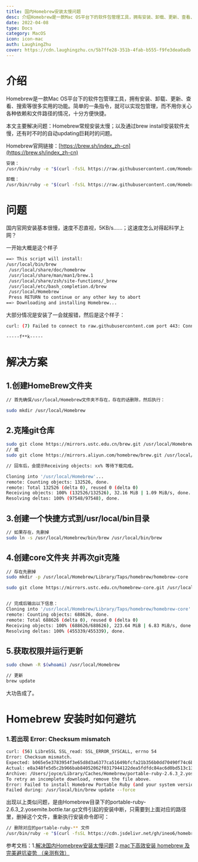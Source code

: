 ```yaml
---
title: 国内Homebrew安装太慢问题
desc: 介绍Homebrew是一款Mac OS平台下的软件包管理工具，拥有安装、卸载、更新、查看、搜索等很多实用的功能。
date: 2022-04-08
type: Docs
category: MacOS
icon: icon-mac
auth: LaughingZhu
cover: https://cdn.laughingzhu.cn/5b7ffe28-351b-4fab-b555-f9fe3dea0adb.png
---
```


# 介绍

Homebrew是一款Mac OS平台下的软件包管理工具，拥有安装、卸载、更新、查看、搜索等很多实用的功能。简单的一条指令，就可以实现包管理，而不用你关心各种依赖和文件路径的情况，十分方便快捷。

本文主要解决问题：Homebrew常规安装太慢；以及通过brew install安装软件太慢，还有时不时的自动updating巨耗时的问题。

Homebrew官网链接：[https://brew.sh/index_zh-cn](https://brew.sh/index_zh-cn)

```bash
安装：
/usr/bin/ruby -e "$(curl -fsSL https://raw.githubusercontent.com/Homebrew/install/master/uninstall)"

卸载：
/usr/bin/ruby -e "$(curl -fsSL https://raw.githubusercontent.com/Homebrew/install/master/uninstall)"
```

# 问题

国内官网安装基本很慢，速度不忍直视，5KB/s……；这速度怎么对得起科学上网？

一开始大概是这个样子

```bash
==> This script will install:
/usr/local/bin/brew
 /usr/local/share/doc/homebrew
 /usr/local/share/man/man1/brew.1
 /usr/local/share/zsh/site-functions/_brew
 /usr/local/etc/bash_completion.d/brew
 /usr/local/Homebrew
 Press RETURN to continue or any other key to abort
==> Downloading and installing Homebrew...

```

大部分情况是安装了一会就报错，然后是这个样子：

```bash
curl: (7) Failed to connect to raw.githubusercontent.com port 443: Connection refused

-----f**k-----
```

#

# 解决方案

## 1.创建HomeBrew文件夹

```bash
// 首先确保/usr/local/Homebrew文件夹不存在，存在的话删除，然后执行：

sudo mkdir /usr/local/Homebrew
```

## 2.克隆git仓库

```bash
sudo git clone https://mirrors.ustc.edu.cn/brew.git /usr/local/Homebrew
// 或
sudo git clone https://mirrors.aliyun.com/homebrew/brew.git /usr/local/Homebrew

// 回车后，会提示Receiving objects: xx% 等待下载完成。

Cloning into '/usr/local/Homebrew'...
remote: Counting objects: 132526, done.
remote: Total 132526 (delta 0), reused 0 (delta 0)
Receiving objects: 100% (132526/132526), 32.16 MiB | 1.09 MiB/s, done.
Resolving deltas: 100% (97548/97548), done.
```

## 3.创建一个快捷方式到/usr/local/bin目录

```bash
// 如果存在，先删掉
sudo ln -s /usr/local/Homebrew/bin/brew /usr/local/bin/brew
```

## 4.创建core文件夹 并再次git克隆

```bash
// 存在先删掉
sudo mkdir -p /usr/local/Homebrew/Library/Taps/homebrew/homebrew-core

sudo git clone https://mirrors.ustc.edu.cn/homebrew-core.git /usr/local/Homebrew/Library/Taps/homebrew/homebrew-core


// 完成后输出以下信息：
Cloning into '/usr/local/Homebrew/Library/Taps/homebrew/homebrew-core'...
remote: Counting objects: 688626, done.
remote: Total 688626 (delta 0), reused 0 (delta 0)
Receiving objects: 100% (688626/688626), 223.64 MiB | 6.83 MiB/s, done.
Resolving deltas: 100% (455339/455339), done.
```

## 5.获取权限并运行更新

```bash
sudo chown -R $(whoami) /usr/local/Homebrew

// 更新
brew update
```

大功告成了。

# Homebrew 安装时如何避坑

### 1.若出现 Error: Checksum mismatch

```bash
curl: (56) LibreSSL SSL_read: SSL_ERROR_SYSCALL, errno 54
Error: Checksum mismatch.
Expected: b065e5e3783954f3e65d8d3a6377ca51649bfcfa21b356b0dd70490f74c6bd86
Actual: e8a348fe5d5c2b966bab84052062f0317944122dea5fdfdc84ac6d0bd513c137
Archive: /Users/joyce/Library/Caches/Homebrew/portable-ruby-2.6.3_2.yosemite.bottle.tar.gz
To retry an incomplete download, remove the file above.
Error: Failed to install Homebrew Portable Ruby (and your system version is too old)!
Failed during: /usr/local/bin/brew update --force
```

出现以上类似问题，是由Homebrew目录下的portable-ruby-2.6.3_2.yosemite.bottle.tar.gz文件引起的安装中断，只需要到上面对应的路径里，删掉这个文件，重新执行安装命令即可：

```bash
// 删除对应的portable-ruby-** 文件
/usr/bin/ruby -e "$(curl -fsSL https://cdn.jsdelivr.net/gh/ineo6/homebrew-install/install)"
```

参考文档：1.[解决国内Homebrew安装太慢问题](https://xixincan.github.io/2020/05/23/Skill/%E8%A7%A3%E5%86%B3%E5%9B%BD%E5%86%85Homebrew%E5%AE%89%E8%A3%85%E5%A4%AA%E6%85%A2%E9%97%AE%E9%A2%98/) 2.[mac下高效安装 homebrew 及完美避坑姿势 （亲测有效） ](https://www.cnblogs.com/joyce33/p/13376752.html)
